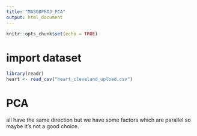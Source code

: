---
title: "MA308PROJ_PCA"
output: html_document
---

```{r setup, include=FALSE}
knitr::opts_chunk$set(echo = TRUE)
```

# import dataset
```{r}
library(readr)
heart <- read_csv("heart_cleveland_upload.csv")
```

#  PCA
all have the same direction but we have some factors which are parallel so maybe it's not a good choice.